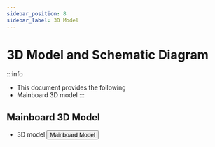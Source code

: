 ```yaml
---
sidebar_position: 8
sidebar_label: 3D Model
---
```


# 3D Model and Schematic Diagram

:::info
* This document provides the following
* Mainboard 3D model
:::

## Mainboard 3D Model

* 3D model
    <Button variant="contained" disableElevation href="https://cdn.mellow.klipper.cn/STEP/FLY-HALO.STEP">Mainboard Model</Button>